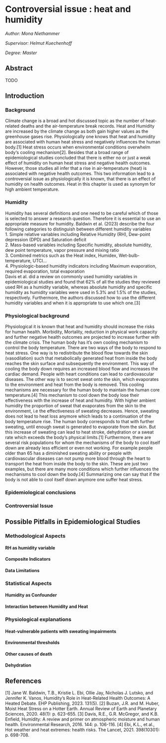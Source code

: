 # Controversial issue : heat and humidity    {#he3}

*Author: Mona Niethammer*

*Supervisor: Helmut Kuechenhoff*

*Degree: Master*   

## Abstract 
TODO

## Introduction 

### Background 

Climate change is a broad and hot discussed topic as the number of heat-related deaths and the air-temperature break records.
Heat and Humidity are increased by the climate change as both gain higher values as the greenhouse gases rise. Physiologically one knows that heat and humidity are associated with human heat stress and negatively influences the human body.[1] Heat stress occurs when environmental conditions overwhelm body‘s cooling mechanism[2].
Besides that a broad range of epidemiological studies concluded that there is either no or just a weak effect of humidity on human heat stress and negative health outcomes. However, those studies all infer that a rise in air-temperature (heat) is associated with negative health outcomes. This two information lead to a controversial issue as physiologically it is known, that there is an effect of humidity on health outcomes. Heat in this chapter is used as synonym for high ambient temperature. 

### Humidity 

Humidity has several definitions and one need to be careful which of those is selected to answer a research question. Therefore it is essential to use an appropriate measure for humidity. Baldwin et al. (2023) describe the four following categories to distinguish between different humidity variables \
1. Simple relative variables including Relative Humidity (RH), Dew-point depression (DPD) and Saturation deficit \
2. Mass-based variables including Specific humidity, absolute humidity, dew point temperature, vapor pressure and mixing ratio \
3. Combined metrics such as the Heat index, Humidex, Wet-bulb-temperature, UTCI... \
4. Physiologic-based humidity indicators including Maximum evaporation, required evaporation, total evaporation \
Davis et al. did a review on commonly used humidity variables in epidemiological studies and found that 62% of all the studies they reviewed used RH as a humidity variable, whereas absolute humidity and specific humidity as humidity variables were used in 5.3% and 1.5% of the studies, respectively. Furthermore, the authors discussed how to use the different humidity variables and when it is appropriate to use which one.[3]


### Physiological background

Physiological it is known that heat and humidity should increase the risks for human health. Morbidity, Mortality, reduction in physical work capacity and further negative health outcomes are projected to increase further with the climate crisis. 
The human body has it's own cooling mechanism to control the body temperature. There are two ways of the body to respond to heat stress. One way is to redistribute the blood flow towards the skin (vasodilation) such that metabolically generated heat from inside the body reaches the skin surface and subsequently the environment. This way of cooling the body down requires an increased blood flow and increases the cardiac demand. People with heart conditions can lead to cardiovascular diseases.
The other way is to secret sweat onto the skin, which evaporates to the environment and heat from the body is removed. This cooling mechanisms are necessary for the human body to maintain the human core temperature.[4]
This mechanism to cool down the body lose their effectiveness with the increase of heat and humidity. With higher ambient humidity the proportion of sweat that evaporates from the skin to the environment, i.e the effectiveness of sweating decreases. Hence, sweating does not lead to heat loss anymore which leads to a continuation of the body temperature rise. The human body corresponds to that with further sweating, until enough sweat is generated to evaporate from the skin. But this increase of sweating can lead to heat stroke, dehydration or a sweat rate which exceeds the body's physical limits.[1]
Furthermore, there are several risk populations for whom the mechanisms of the body to cool itself down are already less efficient or even not working. For example people older than 65 has a diminished sweating ability or people with cardiovascular diseases can not pump more blood through the heart to transport the heat from inside the body to the skin. These are just two examples, but there are many more conditions which further influences the mechanisms to cool down the body.[4]
Summarizing one can say that if the body is not able to cool itself down anymore one suffer heat stress. 


### Epidemiological conclusions



### Controversial Issue

## Possible Pitfalls in Epidemiological Studies 

### Methodological Aspects

#### RH as humidity variable 

#### Composite Indicators

#### Data Limitations 



### Statistical Aspects 

#### Humidity as Confounder 

#### Interaction between Humidity and Heat 





### Physiological explanations

#### Heat-vulnerable patients with sweating impairments

#### Environmental thresholds 

#### Other causes of death 

#### Dehydration 



  
  
## References 
[1] Jane W. Baldwin, T.B., Kristie L. Ebi, Ollie Jay, Nicholas J. Lutsko, and Jennifer K. Vanos, Humidity’s Role in Heat-Related Health Outcomes: A Heated Debate. EHP Publishing, 2023. 131(5).
[2] Buzan, J.R. and M. Huber, Moist Heat Stress on a Hotter Earth. Annual Review of Earth and Planetary Sciences, 2020. 48(1): p. 623-655.
[3] Davis, R.E., G.R. McGregor, and K.B. Enfield, Humidity: A review and primer on atmospheric moisture and human health. Environmental Research, 2016. 144: p. 106-116.
[4] Ebi, K.L., et al., Hot weather and heat extremes: health risks. The Lancet, 2021. 398(10301): p. 698-708.


